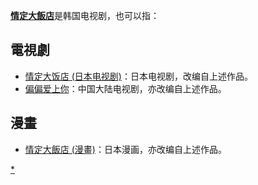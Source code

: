 '''[[情定大飯店|情定大飯店]]'''是韩国电视剧，也可以指：
== 電視劇 ==
* [[情定大饭店_(日本电视剧)|情定大饭店 (日本电视剧)]]：日本电视剧，改编自上述作品。
* [[偏偏爱上你|偏偏爱上你]]：中国大陆电视剧，亦改编自上述作品。
== 漫畫 ==
* [[情定大飯店_(漫畫)|情定大飯店 (漫畫)]]：日本漫画，亦改编自上述作品。

{{disambig|Q|cat=五字作品消歧义}}

[[Category:情定大飯店|*]]